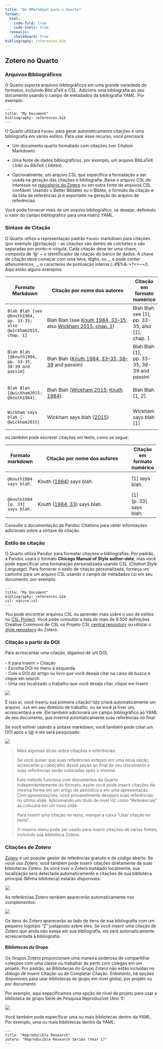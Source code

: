 ```yaml
---
title: "Do RMarkdown para o Quarto"
format:
  html:
    code-fold: true
    code-tools: true
  revealjs:
    chalkboard: true
bibliography: references.bib
---
```


## Zotero no Quarto

### Arquivos Bibliográficos

O Quarto suporta arquivos bibliográficos em uma grande variedade de formatos, incluindo BibLaTeX e CSL. Adicione uma bibliografia ao seu documento usando o campo de metadados da bibliografia YAML. Por exemplo:

    ---
    title: "My Document"
    bibliography: references.bib
    ---

O Quarto utilizará `Pandoc` para gerar automaticamente citações e uma bibliografia em vários estilos. Para usar esse recurso, você precisará:

-   Um documento quarto formatado com citações (ver Citation Markdown).

-   Uma fonte de dados bibliográficos, por exemplo, um arquivo BibLaTeX (.bib) ou BibTeX (.bibtex).

-   Opcionalmente, um arquivo CSL que especifica a formatação a ser usada na geração das citações e bibliografia. Baixe o arquivo CSL de interesse no [repositório do Zotero](https://www.zotero.org/styles) ou em outra fonte de arquivos CSL confiável. Usando o Better Biblatex ou o Bibtex, o formato da citação e da lista de referências já é exportado na gereção do arquivo de referências.

Você pode fornecer mais de um arquivo bibliográfico, se desejar, definindo o valor do campo bibliográfico para uma matriz YAML.

### Sintaxe de Citação

O Quarto utiliza a representação padrão `Pandoc` markdown para citações (por exemplo \[\@citação\]) - as citações vão dentro de colchetes e são separadas por ponto-e-vírgula. Cada citação deve ter uma chave, composta de '\@' + o identificador da citação do banco de dados. A chave de citação deve começar com uma letra, dígito, ou \_, e pode conter alfanuméricos, \_, e caracteres de pontuação interna (:.#\$%&-+?\<\>\~\~/). Aqui estão alguns exemplos:

+-------------------------------------------+----------------------------------------------------------------------------------------------------------------------------------------------------------------------------------------------------------------------------------+-----------------------------------------------------+
| Formato Markdown                          | Citação por nome dos autores                                                                                                                                                                                                     | Citação em formato numérico                         |
+===========================================+==================================================================================================================================================================================================================================+=====================================================+
|     Blah Blah [see @knuth1984, pp. 33-35; | Blah Blah (see [Knuth 1984, 33--35](https://quarto.org/docs/authoring/footnotes-and-citations.html#ref-knuth1984); also [Wickham 2015, chap. 1](https://quarto.org/docs/authoring/footnotes-and-citations.html#ref-wickham2015)) | Blah Blah see \[1\], pp. 33-35; also \[1\], chap. 1 |
|     also @wickham2015, chap. 1]           |                                                                                                                                                                                                                                  |                                                     |
+-------------------------------------------+----------------------------------------------------------------------------------------------------------------------------------------------------------------------------------------------------------------------------------+-----------------------------------------------------+
|     Blah Blah [@knuth1984, pp. 33-35,     | Blah Blah ([Knuth 1984, 33--35, 38--39](https://quarto.org/docs/authoring/footnotes-and-citations.html#ref-knuth1984) and passim)                                                                                                | Blah Blah \[1\], pp. 33-35, 38-39 and passim        |
|     38-39 and passim]                     |                                                                                                                                                                                                                                  |                                                     |
+-------------------------------------------+----------------------------------------------------------------------------------------------------------------------------------------------------------------------------------------------------------------------------------+-----------------------------------------------------+
|     Blah Blah [@wickham2015; @knuth1984]. | Blah Blah ([Wickham 2015](https://quarto.org/docs/authoring/footnotes-and-citations.html#ref-wickham2015); [Knuth 1984](https://quarto.org/docs/authoring/footnotes-and-citations.html#ref-knuth1984)).                          | Blah Blah \[1, 2\].                                 |
+-------------------------------------------+----------------------------------------------------------------------------------------------------------------------------------------------------------------------------------------------------------------------------------+-----------------------------------------------------+
|     Wickham says blah [-@wickham2015]     | Wickham says blah ([2015](https://quarto.org/docs/authoring/footnotes-and-citations.html#ref-wickham2015))                                                                                                                       | Wickham says blah \[1\]                             |
+-------------------------------------------+----------------------------------------------------------------------------------------------------------------------------------------------------------------------------------------------------------------------------------+-----------------------------------------------------+

ou também pode escrever citações em texto, como se segue:

+-----------------------------------+-------------------------------------------------------------------------------------------------------------+-----------------------------+
| Formato markdown                  | Citação por nome dos autores                                                                                | Citação em formato numérico |
+===================================+=============================================================================================================+=============================+
|     @knuth1984 says blah.         | Knuth ([1984](https://quarto.org/docs/authoring/footnotes-and-citations.html#ref-knuth1984)) says blah.     | \[1\] says blah.            |
+-----------------------------------+-------------------------------------------------------------------------------------------------------------+-----------------------------+
|     @knuth1984 [p. 33] says blah. | Knuth ([1984, 33](https://quarto.org/docs/authoring/footnotes-and-citations.html#ref-knuth1984)) says blah. | \[1\] \[p. 33\] says blah.  |
+-----------------------------------+-------------------------------------------------------------------------------------------------------------+-----------------------------+

Consulte a documentação da Pandoc Citations para obter informações adicionais sobre a sintaxe da citação.

### Estilo de citação

O Quarto utiliza Pandoc para formatar citações e bibliografias. Por padrão, a Pandoc usará o formato **Chicago Manual of Style author-date**, mas você pode especificar uma formatação personalizada usando CSL (*Citation Style Language*). Para fornecer o estilo de citação personalizada, forneça um caminho para um arquivo CSL usando o campo de metadados csl em seu documento, por exemplo:

    ---
    title: "My Document"
    bibliography: references.bib
    csl: nature.csl
    ---

You pode encontrar arquivos CSL ou aprender mais sobre o uso de estilos no [CSL Project](https://github.com/citation-style-language/styles). Você pode consultar a lista de mais de 8.500 definições Creative Commons de CSL no Projeto CSL [central repository](https://github.com/citation-style-language/styles) ou utilizar o [style repository](https://www.zotero.org/styles) do Zotero.

### Citação a partir do DOI

Para acrescentar uma citação, digamos de um DOI,\
\
- Ir para Inserir \> Citação\
- Escolha DOI no menu à esquerda\
- Cole o DOI do artigo ou livro que você deseja citar na caixa de busca e clique em search\
- Uma vez localizado o trabalho que você deseja citar, clique em Inserir

![](https://quarto.org/docs/visual-editor/images/visual-editing-citation-insert-doi.png)\

É isso aí, você inseriu sua primeira citação! Isto criará automaticamente um arquivo `.bib` em seu diretório de trabalho, ou se você já tiver um, acrescentará a ele. Ele também adicionará um campo bibliográfico ao YAML de seu documento, que inserirá automaticamente suas referências no final.

Se você estiver usando a sintaxe markdown, você também pode colar um DOI após o \[\@ e ele será pesquisado:

![](https://quarto.org/docs/visual-editor/images/visual-editing-citations-doi.png)

> Mais algumas dicas sobre citações e referências:
>
> Se você quiser que suas referências estejam em uma nova seção, acrescente o cabeçalho dessa seção ao final de seu documento e suas referências serão colocadas após o mesmo.
>
> Este método funciona com documentos da Quarto independentemente do formato, assim você pode inserir citações da mesma forma em um artigo de periódico e em uma apresentação. Com apresentações, você provavelmente desejará suas referências no último slide. Adicionando um título de nível H2 como "Referências" as colocará em um novo slide.
>
> Para inserir uma citação no texto, marque a caixa "Usar citação no texto".
>
> O mesmo menu pode ser usado para inserir citações de várias fontes, incluindo sua biblioteca Zotero.

### Citações de Zotero

[Zotero](https://zotero.org/) é um popular gestor de referências gratuito e de código aberto. Se você usa Zotero, você também pode inserir citações diretamente de suas bibliotecas Zotero. Se você tiver o Zotero instalado localmente, sua localização será detectada automaticamente e citações de sua biblioteca principal (Minha biblioteca) estarão disponíveis:

![](https://quarto.org/docs/visual-editor/images/visual-editing-citations-zotero-browse.png)

As referências Zotero também aparecerão automaticamente nos complementos:

![](images/paste-F7B222B3.png)

Os itens do Zotero aparecerão ao lado de itens de sua bibliografia com um pequeno logotipo "Z" justaposto sobre eles. Se você inserir uma citação de Zotero que ainda não esteja em sua bibliografia, ela será automaticamente acrescentada à bibliografia.

#### Bibliotecas do Grupo

Os Grupos Zotero proporcionam uma maneira poderosa de compartilhar coleções com uma classe ou trabalhar de perto com colegas em um projeto. Por padrão, as Bibliotecas do Grupo Zotero não estão incluídas no diálogo de Inserir Citação ou de Completar Citação. Entretanto, há opções disponíveis para usar bibliotecas de grupo em nível global, por projeto ou por documento.

Por exemplo, aqui especificamos uma opção de nível de projeto para usar a biblioteca de grupo Série de Pesquisa Reproduzível (Ano 1):

![](images/paste-F2910613.png)

Você também pode especificar uma ou mais bibliotecas dentro da YAML. Por exemplo, uma ou mais bibliotecas dentro da YAML:

    ---
    title: "Reproducible Research"
    zotero: "Reproducible Research Series (Year 1)"
    ---

\
